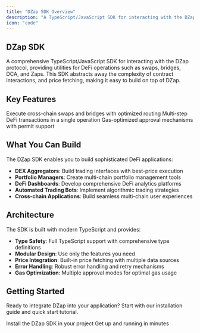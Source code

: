 ```yaml
---
title: "DZap SDK Overview"
description: "A TypeScript/JavaScript SDK for interacting with the DZap protocol"
icon: "code"
---
```


## DZap SDK

A comprehensive TypeScript/JavaScript SDK for interacting with the DZap protocol, providing utilities for DeFi operations such as swaps, bridges, DCA, and Zaps. This SDK abstracts away the complexity of contract interactions, and price fetching, making it easy to build on top of DZap.

## Key Features

<CardGroup cols={2}>
  <Card title="Trade" icon="arrow-right-arrow-left" href="/sdk/trade">
    Execute cross-chain swaps and bridges with optimized routing
  </Card>
  <Card title="Zap" icon="bolt" href="/sdk/zap">
    Multi-step DeFi transactions in a single operation
  </Card>
  <Card
    title="Advanced Approvals"
    icon="shield-check"
    href="/sdk/approval-mechanisms"
  >
    Gas-optimized approval mechanisms with permit support
  </Card>
</CardGroup>

## What You Can Build

The DZap SDK enables you to build sophisticated DeFi applications:

- **DEX Aggregators**: Build trading interfaces with best-price execution
- **Portfolio Managers**: Create multi-chain portfolio management tools
- **DeFi Dashboards**: Develop comprehensive DeFi analytics platforms
- **Automated Trading Bots**: Implement algorithmic trading strategies
- **Cross-chain Applications**: Build seamless multi-chain user experiences

## Architecture

The SDK is built with modern TypeScript and provides:

- **Type Safety**: Full TypeScript support with comprehensive type definitions
- **Modular Design**: Use only the features you need
- **Price Integration**: Built-in price fetching with multiple data sources
- **Error Handling**: Robust error handling and retry mechanisms
- **Gas Optimization**: Multiple approval modes for optimal gas usage

## Getting Started

Ready to integrate DZap into your application? Start with our installation guide and quick start tutorial.

<CardGroup cols={2}>
  <Card title="Installation" icon="download" href="/sdk/installation">
    Install the DZap SDK in your project
  </Card>
  <Card title="Quick Start" icon="rocket" href="/sdk/quickstart">
    Get up and running in minutes
  </Card>
</CardGroup>
